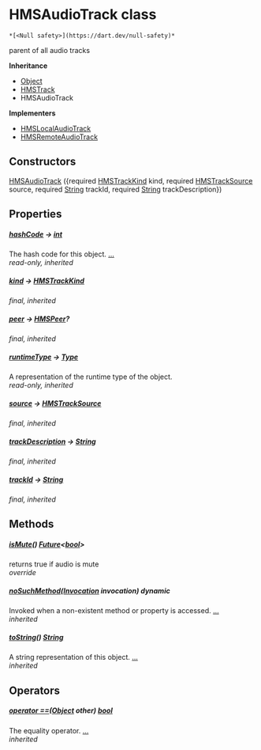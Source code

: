 # HMSAudioTrack class

    *[<Null safety>](https://dart.dev/null-safety)*

<p>parent of all audio tracks</p>

**Inheritance**

- [Object](https://api.flutter.dev/flutter/dart-core/Object-class.html)
- [HMSTrack](../model_hms_track/HMSTrack-class)
- HMSAudioTrack

**Implementers**

- [HMSLocalAudioTrack](../model_hms_local_audio_track/HMSLocalAudioTrack-class)
- [HMSRemoteAudioTrack](../model_hms_remote_audio_track/HMSRemoteAudioTrack-class)

## Constructors

[HMSAudioTrack](../model_hms_audio_track/HMSAudioTrack/HMSAudioTrack) ({required [HMSTrackKind](../enum_hms_track_kind/HMSTrackKind-class) kind, required [HMSTrackSource](../enum_hms_track_source/HMSTrackSource-class) source, required [String](https://api.flutter.dev/flutter/dart-core/String-class.html) trackId, required [String](https://api.flutter.dev/flutter/dart-core/String-class.html) trackDescription})

## Properties

##### [hashCode](../model_hms_track/HMSTrack/hashCode) &#8594; [int](https://api.flutter.dev/flutter/dart-core/int-class.html)

The hash code for this object. [...](../model_hms_track/HMSTrack/hashCode)  
_read-only, inherited_

##### [kind](../model_hms_track/HMSTrack/kind) &#8594; [HMSTrackKind](../enum_hms_track_kind/HMSTrackKind-class)

_final, inherited_

##### [peer](../model_hms_track/HMSTrack/peer) &#8594; [HMSPeer](../model_hms_peer/HMSPeer-class)?

_final, inherited_

##### [runtimeType](https://api.flutter.dev/flutter/dart-core/Object/runtimeType.html) &#8594; [Type](https://api.flutter.dev/flutter/dart-core/Type-class.html)

A representation of the runtime type of the object.  
_read-only, inherited_

##### [source](../model_hms_track/HMSTrack/source) &#8594; [HMSTrackSource](../enum_hms_track_source/HMSTrackSource-class)

_final, inherited_

##### [trackDescription](../model_hms_track/HMSTrack/trackDescription) &#8594; [String](https://api.flutter.dev/flutter/dart-core/String-class.html)

_final, inherited_

##### [trackId](../model_hms_track/HMSTrack/trackId) &#8594; [String](https://api.flutter.dev/flutter/dart-core/String-class.html)

_final, inherited_

## Methods

##### [isMute](../model_hms_audio_track/HMSAudioTrack/isMute)() [Future](https://api.flutter.dev/flutter/dart-async/Future-class.html)&lt;[bool](https://api.flutter.dev/flutter/dart-core/bool-class.html)>

returns true if audio is mute  
_override_

##### [noSuchMethod](https://api.flutter.dev/flutter/dart-core/Object/noSuchMethod.html)([Invocation](https://api.flutter.dev/flutter/dart-core/Invocation-class.html) invocation) dynamic

Invoked when a non-existent method or property is accessed. [...](https://api.flutter.dev/flutter/dart-core/Object/noSuchMethod.html)  
_inherited_

##### [toString](../model_hms_track/HMSTrack/toString)() [String](https://api.flutter.dev/flutter/dart-core/String-class.html)

A string representation of this object. [...](../model_hms_track/HMSTrack/toString)  
_inherited_

## Operators

##### [operator ==](../model_hms_track/HMSTrack/operator_equals)([Object](https://api.flutter.dev/flutter/dart-core/Object-class.html) other) [bool](https://api.flutter.dev/flutter/dart-core/bool-class.html)

The equality operator. [...](../model_hms_track/HMSTrack/operator_equals)  
_inherited_
